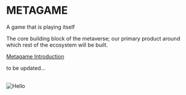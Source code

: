 
# METAGAME
A game that is playing itself

The core building block of the metaverse; our primary product around which rest of the ecosystem will be built.


[Metagame Introduction](https://pathintegral0.notion.site/METAGAME-OF-THE-METAVERSE-a239eceb78ff4411a084cb9d547fa29e)


to be updated...

<br />


<Image src="/MGP03.png" alt="Hello" width={640} height={480} />